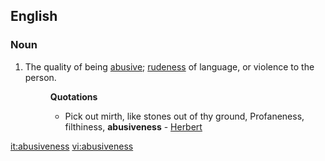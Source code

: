 ==English==

===Noun===
{{en-noun|-}}

# The quality of being [[abusive]]; [[rudeness]] of language, or violence to the person.
#:'''Quotations'''
#:*Pick out mirth, like stones out of thy ground, Profaneness, filthiness, '''abusiveness''' - [[Herbert]]

[[it:abusiveness]]
[[vi:abusiveness]]